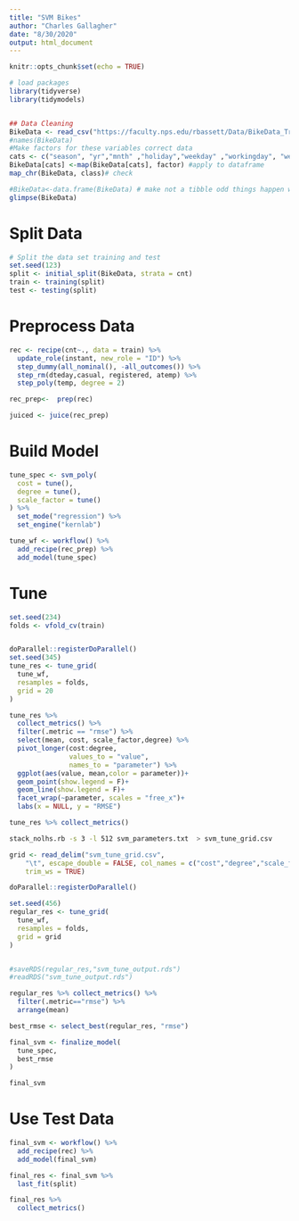 ```yaml
---
title: "SVM Bikes"
author: "Charles Gallagher"
date: "8/30/2020"
output: html_document
---
```


```r
knitr::opts_chunk$set(echo = TRUE)
```

```r
# load packages 
library(tidyverse)
library(tidymodels)


## Data Cleaning 
BikeData <- read_csv("https://faculty.nps.edu/rbassett/Data/BikeData_Train.csv") # makes the correct datetime conversion
#names(BikeData)
#Make factors for these variables correct data 
cats <- c("season", "yr","mnth" ,"holiday","weekday" ,"workingday", "weathersit") # make these factors everything else should be good one date the rest numeric 
BikeData[cats] <-map(BikeData[cats], factor) #apply to dataframe
map_chr(BikeData, class)# check 

#BikeData<-data.frame(BikeData) # make not a tibble odd things happen with RMSE function 
glimpse(BikeData)


```


# Split Data

```r

# Split the data set training and test 
set.seed(123)
split <- initial_split(BikeData, strata = cnt)
train <- training(split)
test <- testing(split)

```

# Preprocess Data

```r
rec <- recipe(cnt~., data = train) %>% 
  update_role(instant, new_role = "ID") %>% 
  step_dummy(all_nominal(), -all_outcomes()) %>% 
  step_rm(dteday,casual, registered, atemp) %>% 
  step_poly(temp, degree = 2)

rec_prep<-  prep(rec)

juiced <- juice(rec_prep)

```


# Build Model 
```r
tune_spec <- svm_poly(
  cost = tune(),
  degree = tune(),
  scale_factor = tune()
) %>%
  set_mode("regression") %>%
  set_engine("kernlab")

tune_wf <- workflow() %>%
  add_recipe(rec_prep) %>%
  add_model(tune_spec)

```


# Tune 

```r
set.seed(234)
folds <- vfold_cv(train)


doParallel::registerDoParallel()
set.seed(345)
tune_res <- tune_grid(
  tune_wf,
  resamples = folds,
  grid = 20
)

tune_res %>% 
  collect_metrics() %>% 
  filter(.metric == "rmse") %>% 
  select(mean, cost, scale_factor,degree) %>% 
  pivot_longer(cost:degree,
               values_to = "value",
               names_to = "parameter") %>% 
  ggplot(aes(value, mean,color = parameter))+
  geom_point(show.legend = F)+
  geom_line(show.legend = F)+
  facet_wrap(~parameter, scales = "free_x")+
  labs(x = NULL, y = "RMSE")

tune_res %>% collect_metrics()

```

```bash

stack_nolhs.rb -s 3 -l 512 svm_parameters.txt  > svm_tune_grid.csv

```


```r
grid <- read_delim("svm_tune_grid.csv", 
    "\t", escape_double = FALSE, col_names = c("cost","degree","scale_factor"), 
    trim_ws = TRUE)

doParallel::registerDoParallel()

set.seed(456)
regular_res <- tune_grid(
  tune_wf,
  resamples = folds,
  grid = grid
)


#saveRDS(regular_res,"svm_tune_output.rds")
#readRDS("svm_tune_output.rds")

regular_res %>% collect_metrics() %>% 
  filter(.metric=="rmse") %>% 
  arrange(mean)


```

```r
best_rmse <- select_best(regular_res, "rmse")

final_svm <- finalize_model(
  tune_spec,
  best_rmse
)

final_svm
```


# Use Test Data 

```r
final_svm <- workflow() %>%
  add_recipe(rec) %>%
  add_model(final_svm)

final_res <- final_svm %>%
  last_fit(split)

final_res %>%
  collect_metrics()
```

